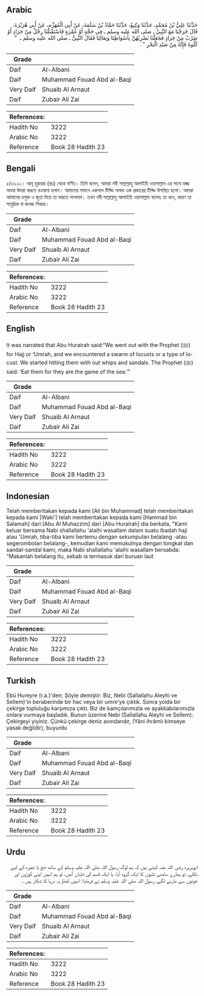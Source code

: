 ## Arabic


<div dir="rtl" lang="ar" style={{fontSize:'larger',backgroundColor:'#f8f9fa',padding:20}}>
حَدَّثَنَا عَلِيُّ بْنُ مُحَمَّدٍ، حَدَّثَنَا وَكِيعٌ، حَدَّثَنَا حَمَّادُ بْنُ سَلَمَةَ، عَنْ أَبِي الْمُهَزِّمِ، عَنْ أَبِي هُرَيْرَةَ، قَالَ خَرَجْنَا مَعَ النَّبِيِّ ـ صلى الله عليه وسلم ـ فِي حَجَّةٍ أَوْ عُمْرَةٍ فَاسْتَقْبَلَنَا رِجْلٌ مِنْ جَرَادٍ أَوْ ضَرْبٌ مِنْ جَرَادٍ فَجَعَلْنَا نَضْرِبُهُنَّ بِأَسْوَاطِنَا وَنِعَالِنَا فَقَالَ النَّبِيُّ ـ صلى الله عليه وسلم ـ ‏ "‏ كُلُوهُ فَإِنَّهُ مِنْ صَيْدِ الْبَحْرِ ‏"‏ ‏.‏
</div>
<div style={{backgroundColor:'#f8f9fa',padding:20, marginBottom: 10}}><table> <thead> <tr> <th>Grade</th> <th></th> </tr> </thead> <tbody> <tr><td>Daif</td><td>Al-Albani</td></tr><tr><td>Daif</td><td>Muhammad Fouad Abd al-Baqi</td></tr><tr><td>Very Daif</td><td>Shuaib Al Arnaut</td></tr><tr><td>Daif</td><td>Zubair Ali Zai</td></tr></tbody></table><table> <thead> <tr> <th>References:</th> <th></th> </tr> </thead> <tbody><tr><td>Hadith No</td><td>3222</td></tr><tr><td>Arabic No</td><td>3222</td></tr><tr><td>Reference</td><td>Book 28 Hadith 23</td></tr></tbody></table></div>

## Bengali


<div dir="ltr" lang="bn" style={{fontSize:'larger',backgroundColor:'#f8f9fa',padding:20}}>
৫/৩২২২। আবূ হুরায়রা (রাঃ) থেকে বর্ণিত। তিনি বলেন, আমরা নবী সাল্লাল্লাহু আলাইহি ওয়াসাল্লাম এর সাথে হজ্জ অথবা উমরা করতে রওয়ানা হলাম। আমাদের সামনে একপাল টিড্ডি অথবা এক প্রকারের টিড্ডি উপস্থিত হলো। আমরা আমাদের চাবুক ও জুতা দিয়ে তা মারতে লাগলাম। তখন নবী সাল্লাল্লাহু আলাইহি ওয়াসাল্লাম বলেনঃ তা খাও, কারণ তা সামুদ্রিক বা জলজ শিকার।
</div>
<div style={{backgroundColor:'#f8f9fa',padding:20, marginBottom: 10}}><table> <thead> <tr> <th>Grade</th> <th></th> </tr> </thead> <tbody> <tr><td>Daif</td><td>Al-Albani</td></tr><tr><td>Daif</td><td>Muhammad Fouad Abd al-Baqi</td></tr><tr><td>Very Daif</td><td>Shuaib Al Arnaut</td></tr><tr><td>Daif</td><td>Zubair Ali Zai</td></tr></tbody></table><table> <thead> <tr> <th>References:</th> <th></th> </tr> </thead> <tbody><tr><td>Hadith No</td><td>3222</td></tr><tr><td>Arabic No</td><td>3222</td></tr><tr><td>Reference</td><td>Book 28 Hadith 23</td></tr></tbody></table></div>

## English


<div dir="ltr" lang="en" style={{fontSize:'larger',backgroundColor:'#f8f9fa',padding:20}}>
It was narrated that Abu Hurairah said:“We went out with the Prophet (ﷺ) for Hajj or ‘Umrah, and we encountered a swarm of locusts or a type of locust. We started hitting them with out whips and sandals. The Prophet (ﷺ) said: ‘Eat them for they are the game of the sea.’”
</div>
<div style={{backgroundColor:'#f8f9fa',padding:20, marginBottom: 10}}><table> <thead> <tr> <th>Grade</th> <th></th> </tr> </thead> <tbody> <tr><td>Daif</td><td>Al-Albani</td></tr><tr><td>Daif</td><td>Muhammad Fouad Abd al-Baqi</td></tr><tr><td>Very Daif</td><td>Shuaib Al Arnaut</td></tr><tr><td>Daif</td><td>Zubair Ali Zai</td></tr></tbody></table><table> <thead> <tr> <th>References:</th> <th></th> </tr> </thead> <tbody><tr><td>Hadith No</td><td>3222</td></tr><tr><td>Arabic No</td><td>3222</td></tr><tr><td>Reference</td><td>Book 28 Hadith 23</td></tr></tbody></table></div>

## Indonesian


<div dir="ltr" lang="id" style={{fontSize:'larger',backgroundColor:'#f8f9fa',padding:20}}>
Telah memberitakan kepada kami [Ali bin Muhammad] telah memberitakan kepada kami [Waki'] telah memberitakan kepada kami [Hammad bin Salamah] dari [Abu Al Muhazzim] dari [Abu Hurairah] dia berkata, "Kami keluar bersama Nabi shallallahu 'alaihi wasallam dalam suatu ibadah haji atau 'Umrah, tiba-tiba kami bertemu dengan sekumpulan belalang -atau segerombolan belalang-, kemudian kami memukulnya dengan tongkat dan sandal-sandal kami, maka Nabi shallallahu 'alaihi wasallam bersabda: "Makanlah belalang itu, sebab ia termasuk dari buruan laut
</div>
<div style={{backgroundColor:'#f8f9fa',padding:20, marginBottom: 10}}><table> <thead> <tr> <th>Grade</th> <th></th> </tr> </thead> <tbody> <tr><td>Daif</td><td>Al-Albani</td></tr><tr><td>Daif</td><td>Muhammad Fouad Abd al-Baqi</td></tr><tr><td>Very Daif</td><td>Shuaib Al Arnaut</td></tr><tr><td>Daif</td><td>Zubair Ali Zai</td></tr></tbody></table><table> <thead> <tr> <th>References:</th> <th></th> </tr> </thead> <tbody><tr><td>Hadith No</td><td>3222</td></tr><tr><td>Arabic No</td><td>3222</td></tr><tr><td>Reference</td><td>Book 28 Hadith 23</td></tr></tbody></table></div>

## Turkish


<div dir="ltr" lang="tr" style={{fontSize:'larger',backgroundColor:'#f8f9fa',padding:20}}>
Ebû Hureyre (r.a.)'den; Şöyle demiştir: Biz, Nebi (Saîlallahu Aleyhi ve Sellem)'in beraberinde bir hac veya bir umre'ye çıktık. Sonra yolda bir çekirge topluluğu karşımıza çıktı. Biz de kamçılarımızla ve ayakkabılarımızla onlara vurmaya başladık. Bunun üzerine Nebi (Sallallahu Aleyhi ve Sellem): Çekirgeyi yiyiniz. Çünkü çekirge deniz avındandır, (Yâni ihrâmlı kimseye yasak değildir), buyurdu
</div>
<div style={{backgroundColor:'#f8f9fa',padding:20, marginBottom: 10}}><table> <thead> <tr> <th>Grade</th> <th></th> </tr> </thead> <tbody> <tr><td>Daif</td><td>Al-Albani</td></tr><tr><td>Daif</td><td>Muhammad Fouad Abd al-Baqi</td></tr><tr><td>Very Daif</td><td>Shuaib Al Arnaut</td></tr><tr><td>Daif</td><td>Zubair Ali Zai</td></tr></tbody></table><table> <thead> <tr> <th>References:</th> <th></th> </tr> </thead> <tbody><tr><td>Hadith No</td><td>3222</td></tr><tr><td>Arabic No</td><td>3222</td></tr><tr><td>Reference</td><td>Book 28 Hadith 23</td></tr></tbody></table></div>

## Urdu


<div dir="rtl" lang="ur" style={{fontSize:'larger',backgroundColor:'#f8f9fa',padding:20}}>
ابوہریرہ رضی اللہ عنہ کہتے ہیں کہ ہم لوگ رسول اللہ صلی اللہ علیہ وسلم کے ساتھ حج یا عمرہ کے لیے نکلے، تو ہمارے سامنے ٹڈیوں کا ایک گروہ آیا، یا ایک قسم کی ٹڈیاں آئیں، تو ہم انہیں اپنے کوڑوں اور جوتوں سے مارنے لگے، رسول اللہ صلی اللہ علیہ وسلم نے فرمایا: انہیں کھاؤ یہ دریا کا شکار ہیں ۔
</div>
<div style={{backgroundColor:'#f8f9fa',padding:20, marginBottom: 10}}><table> <thead> <tr> <th>Grade</th> <th></th> </tr> </thead> <tbody> <tr><td>Daif</td><td>Al-Albani</td></tr><tr><td>Daif</td><td>Muhammad Fouad Abd al-Baqi</td></tr><tr><td>Very Daif</td><td>Shuaib Al Arnaut</td></tr><tr><td>Daif</td><td>Zubair Ali Zai</td></tr></tbody></table><table> <thead> <tr> <th>References:</th> <th></th> </tr> </thead> <tbody><tr><td>Hadith No</td><td>3222</td></tr><tr><td>Arabic No</td><td>3222</td></tr><tr><td>Reference</td><td>Book 28 Hadith 23</td></tr></tbody></table></div>
